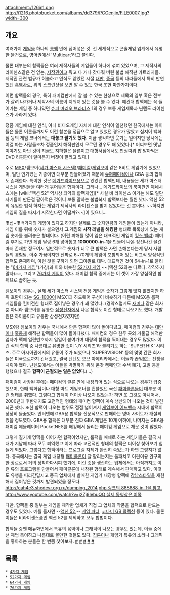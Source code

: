 attachment:/126in1.png
http://i1216.photobucket.com/albums/dd379/PCGenjin/FILE0007.jpg?width=300

== 개요 ==
여러가지 [[게임]]을 하나의 [[롬팩]] 안에 집어넣은 것. 전 세계적으로 콘솔게임 업계에서 유명한 물건으로, 영어권에선 'Multicart'라고 불린다.

물론 대부분의 합팩들은 여러 제작사들의 게임들이 하나에 섞여 있었으며, 그 제작사의 라이센스같은 건 없는, [[저작권]]이고 뭐고 다 개나 갖다줘 버린 불법 해적판 카트리지들. 저작권 관련 법규가 허술하고 인식도 얕았던 시절 [[대만]], [[중국]] 등의 나라들에서 특히 만연했던 [[흑역사]]로, 위의 스크린샷을 보면 알 수 있듯 한국 또한 마찬가지이다.

이런 합팩들의 경우, 특히 패미컴판에서 잘 볼 수 있는 현상으로 제목의 일부 혹은 전부가 잘려 나가거나 제작사의 이름이 지워져 있는 것을 볼 수 있다. 예컨대 합팩에는 꼭 들어가는 게임 중 하나였던 [[슈퍼 마리오 브라더스]] 1의 경우 보통 게임제목과 닌텐도 라이센스가 사라져 있다.

정품 게임에 대한 인식, 아니 비디오게임 자체에 대한 인식이 일천했던 한국에서는 아이들은 물론 어른들까지도 이런 합본을 정품으로 알고 있었던 경우가 많았고 심지어 백화점 등의 게임 코너에서는 '''대놓고 팔기도 했다.''' 지금 생각하면 웃기는 일이지만 당시에는 이걸 파는 사람들조차 정품인지 해적판인지 모르던 경우도 꽤 있었다.[* 어찌보면 옛날 이야기도 아닌 것이 지금도 지하철은 물론이고 대형서점에서도 판권따위 밥 말아먹은 DVD 리핑판이 얼마든지 버젓이 팔리고 있다.]

주로 [[MSX]]/겜보이([[세가 마스터 시스템]])/[[패미컴]]/[[게임보이]] 같은 8비트 게임기에 있었으며, 일단 인기있는 기종이면 대부분 만들어졌기 때문에 [[슈퍼패미컴]]이나 GBA 등의 합팩도 존재한다. 특이한 것은 [[메가드라이브]]용으로 있었던 합팩인데, 내용물은 세가 마스터 시스템 게임들을 여러개 묶어놓은 합팩이다. 그러나... [[메가드라이브]]의 북미판인 제네시스에는 [wiki:"액션 52" 역사상 최악의 합팩게임][* 사실 비 라이센스 이기는 해도 일단 자기들이 만든걸 팔아먹은 것이니 보통 말하는 불법복제 합팩보다는 훨씬 낫다. 액션 52의 유일한 법적 하자는 게임기 제작사의 라이센스를 받지 않았다는 것 뿐이다. ~~하지만 게임의 질을 따지기 시작한다면 어떨까?~~]이 있으니...

몇십~몇백가지의 게임이 있다고 하지만 실제로 그 숫자만큼의 게임들이 있는게 아니라, 게임 이름 뒤에 숫자가 붙으면서 '''그 게임의 시작 레벨을 해킹한''' 형태로 목록상에 있는 게임 숫자를 불려놓은 형태이다. (이런 피해를 많이 입은 대표적인 게임이 [[킹스 밸리]]) 패미컴 후기로 가면 게임 달랑 6개 넣어놓고 '''1000000-in-1'''을 만들어 나온 정신나간 물건마저 존재할 정도여서 일반적으로 숫자가 너무 큰 합팩은 사면 손해본다는게 당시 사람들의 경험담. 아주 가끔이지만 진짜로 6~70개의 게임이 포함되어 있는 비교적 양심적인 합팩도 존재하며, 이런 것을 구하게 되면 그야말로 대박. 대표적인 것이 64-in-1로 불리는 "[[64가지 게임]]"(가칭)과 이와 비슷한 [[52가지 게임]] ~~(액션 52와는 다르다. 착각하지 말자)~~, 그리고 [[76가지 게임]]이 있다. 패미컴 합팩 중에서는 이 셋이 가장 양심적인 합팩으로 꼽히는 듯. 

겜보이의 경우는, 실제 세가 마스터 시스템 전용 게임은 숫자가 그렇게 많지 않았지만 하위 호환이 되는 [[SG-1000]]이 MSX1과 하드웨어 구성이 비슷하기 때문에 MSX용 롬팩 게임들을 컨버전한 형태로 집어넣은 경우가 꽤 많았다. (경악스럽게도 [[재미나]] 같은 회사 뿐 아니라 겜보이를 유통한 [[삼성전자]]에서 나온 합팩도 이런 형태로 나오기도 했다. 개발원은 하이콤이고 유통만 삼성전자였지만)

MSX랑 겜보이의 경우는 국내에서 만든 합팩이 많이 돌아다녔고, 패미컴의 경우는 [[대만]]이나 [[홍콩]]제 해적판 합팩들이 많이 돌아다녔다. 패미컴의 경우 한두 곳의 거물급 해적판 업자가 팩에 일련번호까지 일일이 붙여가며 대량의 합팩을 찍어내는 경우도 많았다. 이런 식의 합팩 중 나름대로 유명한 것이 'JY 시리즈'라 불리기도 하는 'SUPER HIK' 시리즈. 주로 아시아권에서의 유통이 주가 되었으나 'SUPERVISION' 등의 몇몇 간큰 회사들은 미국으로까지 건너갔고, 결국 닌텐도 오브 아메리카에서는 이들과 끊임없는 전쟁을 치뤄야 했다. 닌텐도에서는 이들을 박멸하기 위해 온갖 캠페인과 수색 폐기, 고발 등을 행했으나 결국 '''합팩이 근절되는 일은 없었다'''.(…)

패미컴이 사장된 후에는 패미컴의 클론 안에 내장되어 있는 식으로 나오는 경우가 급증했으며, 한때 백화점이나 대형 마트 게임코너를 휩쓸었던 국산 [[패미클론]]들이 대부분 이런 형태를 취했다. 그렇다고 합팩이 더이상 나오지 않았는가 하면 또 그것도 아니어서, 2000년대 후반까지도 고전적인 형태의 패미컴 합팩이 계속 생산되어 나오는 것이 발견되곤 했다. 또한 합팩이 나오는 범위도 점점 넓어져서 [[게임보이 어드밴스]] 시대에 합팩이 상당히 들끓었다. 인터넷에 GBA용 합팩을 전문적으로 판매하는 영어 사이트가 개설되었을 정도였다. GBA용 합팩은 대부분 진짜 GBA 게임은 10개 이하에, 나머지는 GBA용 패미컴 에뮬레이터 PocketNES를 해킹해서 돌리는 패미컴 게임으로 채운 것이 많았다.

그렇게 질기게 명맥을 이어가던 합팩이었지만, 롬팩을 매체로 하는 게임기들은 결국 시대가 지남에 따라 모두 퇴역했고 이에 따라 고전적인 형태의 합팩은 더이상 찾아보기 힘들게 되었다. 그렇다고 합팩이라는 프로그램 자체가 완전히 죽었는가 하면 그렇지가 않다. 중국에서는 결국 게임 내장형 [[패미클론]]이 잘 팔리는지는 둘째치고 어린이용 완구의 한 장르로서 거의 정착하다시피 했기에, 이런 것을 생산하는 업체에서는 아직까지도 이런 류의 프로그램을 만들어서 패미클론에 내장된 형태로 계속해서 판매하고 있다. 이것도 유행을 따라간답시고 중국 업체에서 발매한 게임기 내장형 합팩에 [[강남스타일]]을 재현해서 집어넣은 것까지 발견되었을 정도다. [[http://cah4e3.shedevr.org.ru/dumping_2014.php 링크의 888888-in-1을 참고.]] [[http://www.youtube.com/watch?v=j2Zj9IebuQQ 실제 동영상은 이쪽]]

다만, 합팩들 중 일부는 게임을 제작한 업체가 직접 그 업체의 작품을 합팩으로 만드는 경우도 있었다. 예를 들자면 --[[액션 52]],-- [[게임 파티]], [[코나미 GB 콜렉션]] 등이 있다. 물론 이들은 비라이센스품인 액션 52를 제외하고 모두 합법이다.

합팩들 중엔 메뉴화면에서 특유의 음악이나 그래픽이 나오는 경우도 있는데, 이들 중에선 제법 특이하고 나름대로 볼만한 것들도 있다. [[칩튠]]이나 게임기 특유의 소리나 그래픽을 좋아하는 분들은 한 번쯤 찾아보자. [http://www.youtube.com/watch?v=5TGZO9_L5Yo #] [http://www.youtube.com/watch?v=wnrIIKU6Vh8 #] [http://www.youtube.com/watch?v=EBXGK2mPxC0 #] [http://www.youtube.com/watch?v=tcMZM25NikU #] [http://www.youtube.com/watch?v=MX0-UP8MnUM #]

== 목록 ==
 * [[4가지 게임]]
 * [[52가지 게임]]
 * [[64가지 게임]]
 * [[76가지 게임]]
